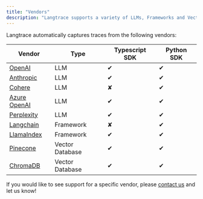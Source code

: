 ```yaml
---
title: "Vendors"
description: "Langtrace supports a variety of LLMs, Frameworks and Vector databases."
---
```


Langtrace automatically captures traces from the following vendors:

| Vendor                                                                                | Type            | Typescript SDK | Python SDK |
| ------------------------------------------------------------------------------------- | --------------- | -------------- | ---------- |
| [OpenAI](https://openai.com/)                                                         | LLM             | &#x2714;       | &#x2714;   |
| [Anthropic](https://www.anthropic.com/)                                               | LLM             | &#x2714;       | &#x2714;   |
| [Cohere](https://cohere.com/)                                                         | LLM             | &#x2718;       | &#x2714;   |
| [Azure OpenAI](https://azure.microsoft.com/en-us/products/ai-services/openai-service) | LLM             | &#x2714;       | &#x2714;   |
| [Perplexity](https://perplexity.ai/)                                                  | LLM             | &#x2714;       | &#x2714;   |
| [Langchain](https://www.langchain.com/)                                               | Framework       | &#x2718;       | &#x2714;   |
| [LlamaIndex](https://www.llamaindex.ai/)                                              | Framework       | &#x2714;       | &#x2714;   |
| [Pinecone](https://www.pinecone.io/)                                                  | Vector Database | &#x2714;       | &#x2714;   |
| [ChromaDB](https://www.trychroma.com/)                                                | Vector Database | &#x2714;       | &#x2714;   |

If you would like to see support for a specific vendor, please [contact us](https://calendar.app.google/Go5gXNPcqZjAY4i47) and let us know!
